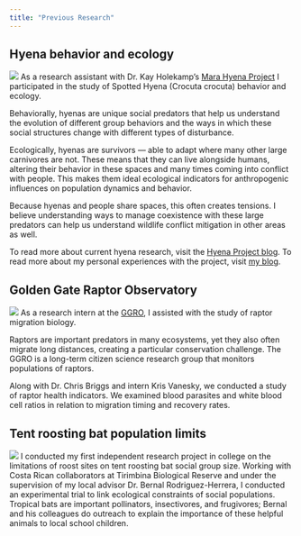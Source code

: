 ```yaml
---
title: "Previous Research"
---
```


## Hyena behavior and ecology
![](images/hyena1.jpg)
As a research assistant with Dr. Kay Holekamp’s [Mara Hyena Project](http://www.holekamplab.org/) I participated in the study of Spotted Hyena (Crocuta crocuta) behavior and ecology. 

Behaviorally, hyenas are unique social predators that help us understand the evolution of different group behaviors and the ways in which these social structures change with different types of disturbance.

Ecologically, hyenas are survivors --- able to adapt where many other large carnivores are not. These means that they can live alongside humans, altering their behavior in these spaces and many times coming into conflict with people. This makes them ideal ecological indicators for anthropogenic influences on population dynamics and behavior.

Because hyenas and people share spaces, this often creates tensions. I believe understanding ways to manage coexistence with these large predators can help us understand wildlife conflict mitigation in other areas as well.

To read more about current hyena research, visit the [Hyena Project blog](http://msuhyenas.blogspot.com/). To read more about my personal experiences with the project, visit [my blog](https://woahsimba.wordpress.com/).



## Golden Gate Raptor Observatory
![](images/GGROmerlin.jpg)
As a research intern at the [GGRO](http://www.parksconservancy.org/programs/ggro/), I assisted with the study of raptor migration biology.

Raptors are important predators in many ecosystems, yet they also often migrate long distances, creating a particular conservation challenge. The GGRO is a long-term citizen science research group that monitors populations of raptors.

Along with Dr. Chris Briggs and intern Kris Vanesky, we conducted a study of raptor health indicators. We examined blood parasites and white blood cell ratios in relation to migration timing and recovery rates.


## Tent roosting bat population limits
![](images/TentBatRoost.jpg)
I conducted my first independent research project in college on the limitations of roost sites on tent roosting bat social group size. Working with Costa Rican collaborators at Tirimbina Biological Reserve and under the supervision of my local advisor Dr. Bernal Rodriguez-Herrera, I conducted an experimental trial to link ecological constraints of social populations. Tropical bats are important pollinators, insectivores, and frugivores; Bernal and his colleagues do outreach to explain the importance of these helpful animals to local school children. 

